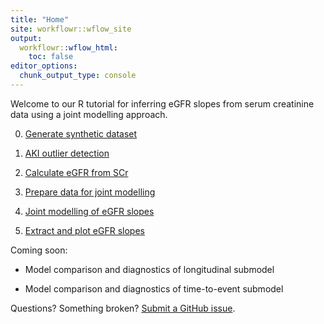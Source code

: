 ```yaml
---
title: "Home"
site: workflowr::wflow_site
output:
  workflowr::wflow_html:
    toc: false
editor_options:
  chunk_output_type: console
---
```


Welcome to our R tutorial for inferring eGFR slopes from serum creatinine data using a joint modelling approach.

0. [Generate synthetic dataset](00syntheticData.html)

1. [AKI outlier detection](01flagAKI.html)

2. [Calculate eGFR from SCr](02calculateEGFR.html)

3. [Prepare data for joint modelling](03prepareData.html)

4. [Joint modelling of eGFR slopes](06jointModel.html)

5. [Extract and plot eGFR slopes](07extractSlopes.html)

Coming soon:

- Model comparison and diagnostics of longitudinal submodel

- Model comparison and diagnostics of time-to-event submodel


Questions? Something broken? [Submit a GitHub issue](www.github.com/saezlab/eGFRslopes).
